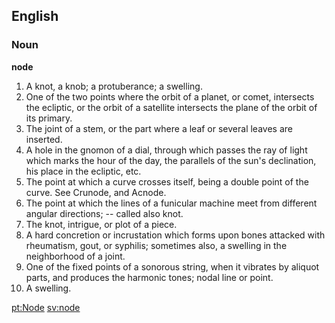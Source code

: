 ==English==

===Noun===

'''node'''

#A knot, a knob; a protuberance; a swelling.
#One of the two points where the orbit of a planet, or comet, intersects the ecliptic, or the orbit of a satellite intersects the plane of the orbit of its primary.
#The joint of a stem, or the part where a leaf or several leaves are inserted.
#A hole in the gnomon of a dial, through which passes the ray of light which marks the hour of the day, the parallels of the sun's declination, his place in the ecliptic, etc.
#The point at which a curve crosses itself, being a double point of the curve. See Crunode, and Acnode.
#The point at which the lines of a funicular machine meet from different angular directions; -- called also knot.
#The knot, intrigue, or plot of a piece.
#A hard concretion or incrustation which forms upon bones attacked with rheumatism, gout, or syphilis; sometimes also, a swelling in the neighborhood of a joint.
#One of the fixed points of a sonorous string, when it vibrates by aliquot parts, and produces the harmonic tones; nodal line or point.
#A swelling.

[[pt:Node]]
[[sv:node]]